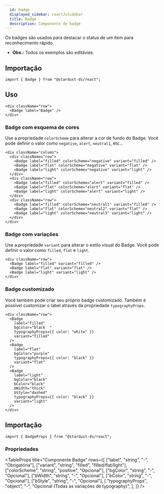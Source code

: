 ```yaml
---
  id: badge
  displayed_sidebar: reactJsSidebar
  title: Badge
  description: Componente de badge
---
```



Os badges são usados ​​para destacar o status de um item para reconhecimento rápido.

- **Obs.:** Todos os exemplos são editávies.

<Tabs groupId='badge-component'>
<TabItem value='Uso' label='Uso'>

## Importação

```tsx
import { Badge } from "@stardust-ds/react";
```

## Uso

```tsx live
<div className="row">
  <Badge label="Badge" />
</div>
```

### Badge com esquema de cores

Use a propriedade `colorScheme` para alterar a cor de fundo do Badge. Você pode definir o valor como `negative`, `alert`, `neutral1`, etc...

```tsx live
<div className="column">
  <div className="row">
    <Badge label="filled" colorScheme="negative" variant="filled" />
    <Badge label="flat" colorScheme="negative" variant="flat" />
    <Badge label="light" colorScheme="negative" variant="light" />
  </div>
  <div className="row">
    <Badge label="filled" colorScheme="alert" variant="filled" />
    <Badge label="flat" colorScheme="alert" variant="flat" />
    <Badge label="light" colorScheme="alert" variant="light" />
  </div>
  <div className="row">
    <Badge label="filled" colorScheme="neutral1" variant="filled" />
    <Badge label="flat" colorScheme="neutral2" variant="flat" />
    <Badge label="light" colorScheme="neutral3" variant="light" />
  </div>
</div>
```

### Badge com variações

Use a propriedade `variant` para alterar o estilo visual do Badge. Você pode definir o valor como `filled`, `flat` e `light`.

```tsx live
<div className="row">
  <Badge label="filled" variant="filled" />
  <Badge label="flat" variant="flat" />
  <Badge label="light" variant="light" />
</div>
```

### Badge customizado

Você também pode criar seu próprio badge customizado. Também é possível customizar o label através da propriedade `typographyProps`.

```tsx live
<div className="row">
  <Badge
    label="filled"
    bgColor="black  "
    typographyProps={{ color: "white" }}
    variant="filled"
  />
  <Badge
    label="flat"
    bgColor="purple"
    typographyProps={{ color: "black" }}
    variant="flat"
  />
  <Badge
    label="light"
    bgColor="black"
    bColor="black"
    bWidth="thick"
    bStyle="dashed"
    typographyProps={{ color: "black" }}
    variant="light"
  />
</div>
```

</TabItem>

<TabItem value='Propriedades' label='Propriedades'>

## Importação

```tsx
import { BadgeProps } from "@stardust-ds/react";
```

### Propriedades

<TableProps
  title="Componente Badge"
  rows={[
    ["label", "string", "-", "Obrigatória"],
    ["variant", "string", "filled", "filled/flat/light"],
    ["colorScheme", "string", "positive", "Opcional"],
    ["bgColor", "string", "-", "Opcional"],
    ["bWidth", "string", "-", "Opcional"],
    ["bColor", "string", "-", "Opcional"],
    ["bStyle", "string", "-", "Opcional"],
    [
      "typographyProps",
      "object",
      "-",
      "Opcional (Todas as variações de typography)",
    ],
  ]}
/>

</TabItem>
</Tabs>
